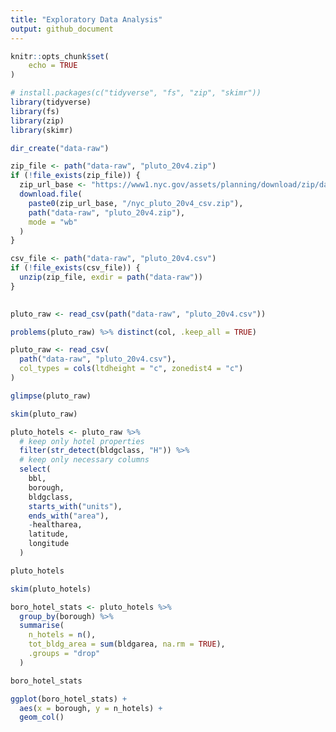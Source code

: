 ```yaml
---
title: "Exploratory Data Analysis"
output: github_document
---
```


```r
knitr::opts_chunk$set(
	echo = TRUE
)

# install.packages(c("tidyverse", "fs", "zip", "skimr"))
library(tidyverse)
library(fs)
library(zip)
library(skimr)
```

```r
dir_create("data-raw")

zip_file <- path("data-raw", "pluto_20v4.zip")
if (!file_exists(zip_file)) {
  zip_url_base <- "https://www1.nyc.gov/assets/planning/download/zip/data-maps/open-data"
  download.file(
    paste0(zip_url_base, "/nyc_pluto_20v4_csv.zip"),
    path("data-raw", "pluto_20v4.zip"),
    mode = "wb"
  )
}

csv_file <- path("data-raw", "pluto_20v4.csv")
if (!file_exists(csv_file)) {
  unzip(zip_file, exdir = path("data-raw"))
}
  
```

```r
pluto_raw <- read_csv(path("data-raw", "pluto_20v4.csv"))
```

```r
problems(pluto_raw) %>% distinct(col, .keep_all = TRUE)
```

```r
pluto_raw <- read_csv(
  path("data-raw", "pluto_20v4.csv"), 
  col_types = cols(ltdheight = "c", zonedist4 = "c")
)
```

```r
glimpse(pluto_raw)
```

```r
skim(pluto_raw)
```


```r
pluto_hotels <- pluto_raw %>% 
  # keep only hotel properties
  filter(str_detect(bldgclass, "H")) %>% 
  # keep only necessary columns
  select(
    bbl, 
    borough, 
    bldgclass, 
    starts_with("units"), 
    ends_with("area"), 
    -healtharea,
    latitude, 
    longitude
  )

pluto_hotels
```

```r
skim(pluto_hotels)
```


```r
boro_hotel_stats <- pluto_hotels %>% 
  group_by(borough) %>% 
  summarise(
    n_hotels = n(),
    tot_bldg_area = sum(bldgarea, na.rm = TRUE),
    .groups = "drop"
  )

boro_hotel_stats
```

```r
ggplot(boro_hotel_stats) +
  aes(x = borough, y = n_hotels) +
  geom_col()
```

